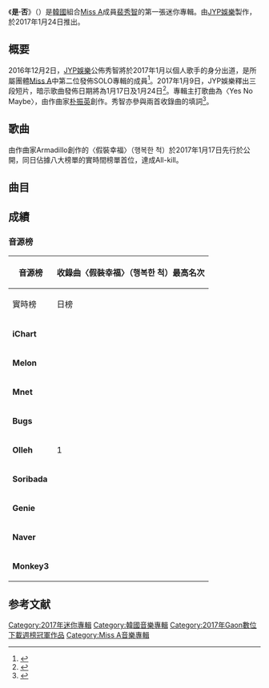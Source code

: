 {{Infobox album
| Name        = 是·否
| Type        = 迷你專輯
| Artist      = [[裴秀智|裴秀智]]
| Cover       = 
| Released    = 2017年1月24日
| Format      = [[數位音樂下載|數位音樂下載]]
| Genre       = [[韓國流行音樂|韓國流行音樂]]、[[R&B|R&B]]、[[謠曲|Ballad]]、[[soul|soul]]{{r|genie}}
| Label       = [[JYP娛樂|JYP娛樂]]製作，[[KT_Music|KT Music]]發行
| Last album   =
| This album  = '''是·否'''<br>（2017年）
| Next album  =
| Misc          =
{{External music video|Type=ep|{{YouTube|ZqOg_wqGGWk&t|Pretend}}}}
}}

《'''是·否'''》（{{lang-en|''Yes? No?''}}）是[[韓國|韓國]]組合[[Miss_A|Miss A]]成員[[裴秀智|裴秀智]]的第一張迷你專輯。由[[JYP娛樂|JYP娛樂]]製作，於2017年1月24日推出。

==概要==
2016年12月2日，[[JYP娛樂|JYP娛樂]]公佈秀智將於2017年1月以個人歌手的身分出道，是所屬團體[[Miss_A|Miss A]]中第二位發佈SOLO專輯的成員<ref>{{Cite news|url=http://m.entertain.naver.com/read?oid=111&aid=0000473054|title=秀智‘2016MAMA’上預告一月回歸|last=|first=|date=2016-12-02|work=조이뉴스24|accessdate=2016-12-02|language=ko|archive-date=2017-11-15|archive-url=https://web.archive.org/web/20171115020227/http://m.entertain.naver.com/read?oid=111&aid=0000473054|dead-url=no}}</ref>。2017年1月9日，JYP娛樂釋出三段短片，暗示歌曲發佈日期將為1月17日及1月24日<ref>{{Cite news|url=https://www.soompi.com/2017/01/08/watch-suzy-shares-first-look-solo-debut-enchanting-short-clips/|title=Watch: Suzy Shares First Look At Solo Debut With Enchanting Short Clips|last=|first=|date=2017-01-08|work=soompi|publisher=|accessdate=2017-01-08|language=en|archive-date=2017-08-29|archive-url=https://web.archive.org/web/20170829122746/https://www.soompi.com/2017/01/08/watch-suzy-shares-first-look-solo-debut-enchanting-short-clips/|dead-url=no}}</ref>。專輯主打歌曲為〈Yes No Maybe〉，由作曲家[[朴振英|朴振英]]創作。秀智亦參與兩首收錄曲的填詞<ref>{{Cite web|url=https://www.soompi.com/2017/01/10/suzy-shares-track-list-1st-solo-mini-album/|title=Suzy Shares Track List For 1st Solo Mini Album|accessdate=2017-01-10|author=|date=2017-01-10|publisher=soompi|language=en|archive-date=2017-01-18|archive-url=https://web.archive.org/web/20170118035600/https://www.soompi.com/2017/01/10/suzy-shares-track-list-1st-solo-mini-album/|dead-url=no}}</ref>。

==歌曲==
由作曲家Armadillo創作的〈假裝幸福〉（행복한 척）於2017年1月17日先行於公開，同日佔據八大榜單的實時間榜單首位，達成All-kill。

==曲目==
{{Track listing
| headline = 全部版本{{r|genie}}
| total_length    = 23:00

| title1          = 假裝幸福
| note1           = 행복한 척；Pretend

| length1         = 3:41
| lyrics1         = Armadillo
| music1          = Armadillo
| arranger1          = Armadillo

| title2          = '''Yes No Maybe'''
| length2         = 3:06
| lyrics2         = [[朴軫永|朴軫永]]<br>金承洙（{{lang|ko|김승수}}）
| music2          = 朴軫永<br>KAIROS
| arranger2          = 朴軫永

| title3          =  都是那樣的
| note3           = 다 그런거잖아；Sick and Tired）（feat. Reddy
| length3         = 3:39
| lyrics3         = 金元<br>[[G.Soul|G.Soul]]<br>Reddy
| music3          = 金元<br>G.Soul
| arranger3          = 金元

| title4          = 取向
| note4           = 취향；Les Préférences
| length4         = 4:28
| lyrics4         = [[Suzy|Suzy]]
| music4          = 1Piece
| arranger4          = 1Piece

| title5          = 火爐一樣
| note5           = 난로 마냥；Question Mark
| length5         = 4:02
| lyrics5         = Suzy
| music5          =Suzy<br>[[Urban_Zakapa|趙賢雅]]
| arranger5          = 沈恩智

| title6          = 附地草
| note6           = 꽃마리；Little Wildflower
| length6         = 4:04
| lyrics6         = Epitone Project
| music6          = Epitone Project
| arranger6          = Epitone Project
}}

== 成績 ==
=== 音源榜 ===
{| class="wikitable"
! rowspan="2" |音源榜
! colspan="2" |收錄曲〈假裝幸福〉（행복한 척）最高名次
|-
!實時榜
!日榜
|-
!'''iChart'''
| rowspan="9" |1
| style="background:#808080"|/
|-
!'''Melon'''
|1
|-
!'''Mnet'''
|1
|-
!'''Bugs'''
|1
|-
!'''Olleh'''
| style="background:#808080"|/
|-
!'''Soribada'''
|1
|-
!'''Genie'''
|1
|-
!'''Naver'''
|1
|-
!'''Monkey3'''
| style="background:#808080"|/
|}

==参考文献==
{{reflist|refs=

<ref name=genie>{{cite web|title=genie網站上的《是·否》專輯資訊|url=http://www.genie.co.kr/detail/albumInfo?axnm=80913875|website=genie|accessdate=2017-02-08|language=ko|archive-date=2020-12-16|archive-url=https://web.archive.org/web/20201216162939/https://www.genie.co.kr/detail/albumInfo?axnm=80913875|dead-url=no}}</ref>}}

[[Category:2017年迷你專輯|Category:2017年迷你專輯]]
[[Category:韓國音樂專輯|Category:韓國音樂專輯]]
[[Category:2017年Gaon數位下載週榜冠軍作品|Category:2017年Gaon數位下載週榜冠軍作品]]
[[Category:Miss_A音樂專輯|Category:Miss A音樂專輯]]